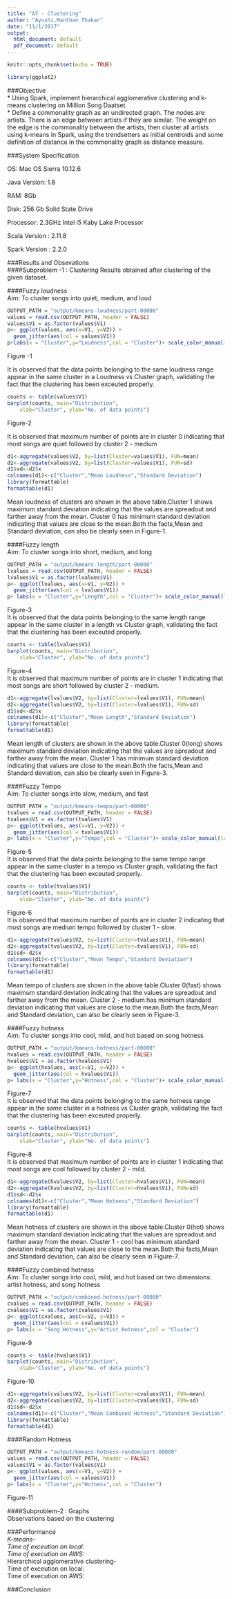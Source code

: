 ```yaml
---
title: "A7 - Clustering"
author: "Ayushi,Manthan Thakar"
date: "11/1/2017"
output:
  html_document: default
  pdf_document: default
---
```


```r
knitr::opts_chunk$set(echo = TRUE)
```
```r
library(ggplot2)
```

  
###Objective  
* Using Spark, implement hierarchical agglomerative clustering and k-means clustering on Million Song Daatset.  
* Define a commonality graph as an undirected graph. The nodes are artists. There is an edge between artists if they are similar. The weight on the edge is the commonality between the artists, then cluster all artists using k-means in Spark, using the trendsetters as initial centroids and some definition of distance in the commonality graph as distance measure.

###System Specification  

OS: Mac OS Sierra 10.12.6

Java Version: 1.8

RAM: 8Gb

Disk: 256 Gb Solid State Drive

Processor: 2.3GHz Intel i5 Kaby Lake Processor

Scala Version : 2.11.8

Spark Version : 2.2.0

###Results and Obsevations  
####Subproblem -1 : Clustering
Results obtained after clustering of the given dataset.  

####Fuzzy loudness  
Aim: To cluster songs into quiet, medium, and loud

```r
OUTPUT_PATH = "output/kmeans-loudness/part-00000"
values = read.csv(OUTPUT_PATH, header = FALSE)
values$V1 = as.factor(values$V1)
p<- ggplot(values, aes(x=V1, y=V2)) + 
  geom_jitter(aes(col = values$V1))
p+labs(x = "Cluster",y="Loudness",col = "Cluster")+ scale_color_manual(labels=c("Quiet","Loud","Medium"),values=c("pink","green","blue"))

```
Figure -1  
  
It is observed that the data points belonging to the same loudness range appear in the same cluster in a Loudness vs Cluster graph, validating the fact that the clustering has been exceuted properly. 
```r
counts <- table(values$V1)
barplot(counts, main="Distribution", 
  	xlab="Cluster", ylab="No. of data points")
```
Figure-2   

It is observed that maximum number of points are in cluster 0 indicating that most songs are quiet followed by cluster 2 - medium  
```r
d1<-aggregate(values$V2, by=list(Cluster=values$V1), FUN=mean)
d2<-aggregate(values$V2, by=list(Cluster=values$V1), FUN=sd)
d1$sd<-d2$x
colnames(d1)<-c("Cluster","Mean Loudness","Standard Deviation")
library(formattable)
formattable(d1)
```  
Mean loudness of clusters are shown in the above table.Cluster 1 shows maximum standard deviation indicating that the values are spreadout and farther away from the mean. Cluster 0 has minimum standard deviation indicating that values are close to the mean.Both the facts,Mean and Standard deviation, can also be clearly seen in Figure-1.

####Fuzzy length  
Aim: To cluster songs into short, medium, and long  
```r
OUTPUT_PATH = "output/kmeans-length/part-00000"
lvalues = read.csv(OUTPUT_PATH, header = FALSE)
lvalues$V1 = as.factor(lvalues$V1)
p<- ggplot(lvalues, aes(x=V1, y=V2)) + 
  geom_jitter(aes(col = lvalues$V1))
p+ labs(x = "Cluster",y="Length",col = "Cluster")+ scale_color_manual(labels=c("Long","Short","Medium"),values=c("pink","green","blue"))
```
Figure-3  
It is observed that the data points belonging to the same length range appear in the same cluster in a length vs Cluster graph, validating the fact that the clustering has been exceuted properly.  
```r
counts <- table(lvalues$V1)
barplot(counts, main="Distribution", 
  	xlab="Cluster", ylab="No. of data points")
```
Figure-4  
It is observed that maximum number of points are in cluster 1 indicating that most songs are short followed by cluster 2 - medium.  


```r
d1<-aggregate(lvalues$V2, by=list(Cluster=lvalues$V1), FUN=mean)
d2<-aggregate(lvalues$V2, by=list(Cluster=lvalues$V1), FUN=sd)
d1$sd<-d2$x
colnames(d1)<-c("Cluster","Mean Length","Standard Deviation")
library(formattable)
formattable(d1)
```  
Mean length of clusters are shown in the above table.Cluster 0(long) shows maximum standard deviation indicating that the values are spreadout and farther away from the mean. Cluster 1 has minimum standard deviation indicating that values are close to the mean.Both the facts,Mean and Standard deviation, can also be clearly seen in Figure-3.  

####Fuzzy Tempo   
Aim: To cluster songs into slow, medium, and fast

```r
OUTPUT_PATH = "output/kmeans-tempo/part-00000"
tvalues = read.csv(OUTPUT_PATH, header = FALSE)
tvalues$V1 = as.factor(tvalues$V1)
p<- ggplot(tvalues, aes(x=V1, y=V2)) + 
  geom_jitter(aes(col = tvalues$V1))
p+ labs(x = "Cluster",y="Tempo",col = "Cluster")+ scale_color_manual(labels=c("Fast","Slow","Medium"),values=c("pink","green","blue"))
```
Figure-5    
It is observed that the data points belonging to the same tempo range appear in the same cluster in a tempo vs Cluster graph, validating the fact that the clustering has been exceuted properly.
```r
counts <- table(tvalues$V1)
barplot(counts, main="Distribution", 
  	xlab="Cluster", ylab="No. of data points")
```
Figure-6    
It is observed that maximum number of points are in cluster 2 indicating that most songs are medium tempo followed by cluster 1 - slow.  
```r
d1<-aggregate(tvalues$V2, by=list(Cluster=tvalues$V1), FUN=mean)
d2<-aggregate(tvalues$V2, by=list(Cluster=tvalues$V1), FUN=sd)
d1$sd<-d2$x
colnames(d1)<-c("Cluster","Mean Tempo","Standard Deviation")
library(formattable)
formattable(d1)
```  
Mean tempo of clusters are shown in the above table.Cluster 0(fast) shows maximum standard deviation indicating that the values are spreadout and farther away from the mean. Cluster 2 - medium has minimum standard deviation indicating that values are close to the mean.Both the facts,Mean and Standard deviation, can also be clearly seen in Figure-3.  

####Fuzzy hotness  
Aim: To cluster songs into cool, mild, and hot based on song hotness
  
```r
OUTPUT_PATH = "output/kmeans-hotness/part-00000"
hvalues = read.csv(OUTPUT_PATH, header = FALSE)
hvalues$V1 = as.factor(hvalues$V1)
p<- ggplot(hvalues, aes(x=V1, y=V2)) + 
  geom_jitter(aes(col = hvalues$V1))
p+ labs(x = "Cluster",y="Hotness",col = "Cluster")+ scale_color_manual(labels=c("Hot","Cool","Mild"),values=c("pink","green","blue"))
```
Figure-7  
It is observed that the data points belonging to the same hotness range appear in the same cluster in a hotness vs Cluster graph, validating the fact that the clustering has been exceuted properly.
```r
counts <- table(hvalues$V1)
barplot(counts, main="Distribution", 
  	xlab="Cluster", ylab="No. of data points")
```
Figure-8  
It is observed that maximum number of points are in cluster 1 indicating that most songs are cool followed by cluster 2 - mild.  
```r
d1<-aggregate(hvalues$V2, by=list(Cluster=hvalues$V1), FUN=mean)
d2<-aggregate(hvalues$V2, by=list(Cluster=hvalues$V1), FUN=sd)
d1$sd<-d2$x
colnames(d1)<-c("Cluster","Mean Hotness","Standard Deviation")
library(formattable)
formattable(d1)
```  
Mean hotness of clusters are shown in the above table.Cluster 0(hot) shows maximum standard deviation indicating that the values are spreadout and farther away from the mean. Cluster 1 - cool has minimum standard deviation indicating that values are close to the mean.Both the facts,Mean and Standard deviation, can also be clearly seen in Figure-7.  

####Fuzzy combined hotness  
Aim: To cluster songs into cool, mild, and hot based on two dimensions: artist hotness, and song hotness  
```r
OUTPUT_PATH = "output/combined-hotness/part-00000"
cvalues = read.csv(OUTPUT_PATH, header = FALSE)
cvalues$V1 = as.factor(cvalues$V1)
p<- ggplot(cvalues, aes(x=V2, y=V3)) + 
  geom_jitter(aes(col = cvalues$V1))
p+ labs(x = "Song Hotness",y="Artist Hotness",col = "Cluster")
```
Figure-9  
```r
counts <- table(hvalues$V1)
barplot(counts, main="Distribution", 
  	xlab="Cluster", ylab="No. of data points")
```
Figure-10  
```r
d1<-aggregate(cvalues$V2, by=list(Cluster=cvalues$V1), FUN=mean)
d2<-aggregate(cvalues$V2, by=list(Cluster=cvalues$V1), FUN=sd)
d1$sd<-d2$x
colnames(d1)<-c("Cluster","Mean Combined Hotness","Standard Deviation")
library(formattable)
formattable(d1)
```  

####Random Hotness  

```r
OUTPUT_PATH = "output/kmeans-hotness-random/part-00000"
values = read.csv(OUTPUT_PATH, header = FALSE)
values$V1 = as.factor(values$V1)
p<- ggplot(values, aes(x=V1, y=V2)) + 
  geom_jitter(aes(col = values$V1))
p+ labs(x = "Cluster",y="Hotness",col = "Cluster")
```
Figure-11  

####Subproblem-2 : Graphs  
Observations based on the clustering  

###Performance  
*K-means-  
 Time of exceution on local:  
 Time of execution on AWS:  
*Hierarchical agglomerative clustering-  
 Time of exceution on local:  
 Time of execution on AWS:

###Conclusion  

